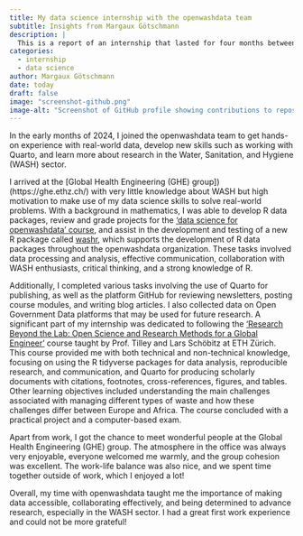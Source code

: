 ```yaml
---
title: My data science internship with the openwashdata team 
subtitle: Insights from Margaux Götschmann
description: |
  This is a report of an internship that lasted for four months between March and June 2024. The intern, Margaux Götschmann, shares her experiences and learnings from working with the openwashdata team at the Global Health Engineering (GHE) group at ETH Zurich.
categories:
  - internship
  - data science
author: Margaux Götschmann
date: today
draft: false
image: "screenshot-github.png"
image-alt: "Screenshot of GitHub profile showing contributions to repositories."
---
```


In the early months of 2024, I joined the openwashdata team to get hands-on experience with real-world data, develop new skills such as working with Quarto, and learn more about research in the Water, Sanitation, and Hygiene (WASH) sector.

I arrived at the [Global Health Engineering (GHE) group])(https://ghe.ethz.ch/) with very little knowledge about WASH but high motivation to make use of my data science skills to solve real-world problems. With a background in mathematics, I was able to develop R data packages, review and grade projects for the ['data science for openwashdata' course](https://ds4owd-001.github.io/website/), and assist in the development and testing of a new R package called [washr](https://github.com/openwashdata-dev/washr/), which supports the development of R data packages throughout the openwashdata organization. These tasks involved data processing and analysis, effective communication, collaboration with WASH enthusiasts, critical thinking, and a strong knowledge of R.

Additionally, I completed various tasks involving the use of Quarto for publishing, as well as the platform GitHub for reviewing newsletters, posting course modules, and writing blog articles. I also collected data on Open Government Data platforms that may be used for future research. A significant part of my internship was dedicated to following the ['Research Beyond the Lab: Open Science and Research Methods for a Global Engineer'](https://rbtl-fs24.github.io/website/) course taught by Prof. Tilley and Lars Schöbitz at ETH Zürich. This course provided me with both technical and non-technical knowledge, focusing on using the R tidyverse packages for data analysis, reproducible research, and communication, and Quarto for producing scholarly documents with citations, footnotes, cross-references, figures, and tables. Other learning objectives included understanding the main challenges associated with managing different types of waste and how these challenges differ between Europe and Africa. The course concluded with a practical project and a computer-based exam.

Apart from work, I got the chance to meet wonderful people at the Global Health Engineering (GHE) group. The atmosphere in the office was always very enjoyable, everyone welcomed me warmly, and the group cohesion was excellent. The work-life balance was also nice, and we spent time together outside of work, which I enjoyed a lot!

Overall, my time with openwashdata taught me the importance of making data accessible, collaborating effectively, and being determined to advance research, especially in the WASH sector. I had a great first work experience and could not be more grateful!
